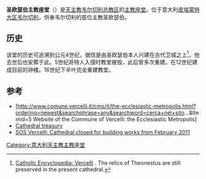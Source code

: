 {{Infobox religious building
| building_name         =圣欧瑟伯主教座堂<br><small>{{lang|it|Cattedrale di Sant'Eusebio}}</small>
| image                 =DuomoVercelli.jpg
| location              =意大利[[皮埃蒙特大区|皮埃蒙特大区]][[韦尔切利|韦尔切利]]
| geo                   ={{coord|45|19|40|N|8|25|28|E|type:landmark_source:kolossus-frwiki|display=title,inline}}
| religious_affiliation = [[罗马天主教|罗马天主教]]
| province              =[[天主教韦尔切利总教区|天主教韦尔切利总教区]]
| status                =[[主教座堂|主教座堂]]
| groundbreaking        = 4世纪
}}
'''圣欧瑟伯主教座堂'''（{{lang-it|Cattedrale di Sant'Eusebio}}）是[[天主教韦尔切利总教区|天主教韦尔切利总教区]]的[[主教座堂|主教座堂]]，位于意大利[[皮埃蒙特大区|皮埃蒙特大区]][[韦尔切利|韦尔切利]]，供奉韦尔切利的首位主教圣欧瑟伯。

== 历史 ==
该堂的历史可追溯到公元4世纪，据信是由圣欧瑟伯本人兴建在古代卫城之上<ref>[http://www.newadvent.org/cathen/15348b.htm Catholic Encyclopedia: Vercelli] {{Wayback|url=http://www.newadvent.org/cathen/15348b.htm |date=20200927183236 }}. The relics of Theonestus are still preserved in the present cathedral.</ref>，他去世后也安葬于此。5世纪哥特人入侵时教堂被毁，此后曾多次重建。在12世纪建成目前的钟楼。16世纪下半叶完全重建教堂。

==参考==
{{reflist}}
*[http://www.comune.vercelli.it/cms/it/the-ecclesiastic-metropolis.html?ordering=newest&searchphrase=any&searchword=cerca+nel+sito...&Itemid=5 Website of the Commune of Vercelli: the Ecclesiastic Metropolis] {{Wayback|url=http://www.comune.vercelli.it/cms/it/the-ecclesiastic-metropolis.html?ordering=newest&searchphrase=any&searchword=cerca+nel+sito...&Itemid=5 |date=20110719001201 }}
*[http://www.tesorodelduomovc.it/ Cathedral treasury] {{Wayback|url=http://www.tesorodelduomovc.it/ |date=20210117124637 }} {{it icon}}
*[https://web.archive.org/web/20120321144821/http://www.sosvercelli.it/avvisi-e-bandi/il-duomo-di-vercelli-va-in-manutenzione/ SOS Vercelli: Cathedral closed for building works from February 2011] {{it icon}}
[[Category:意大利天主教主教座堂|Category:意大利天主教主教座堂]]